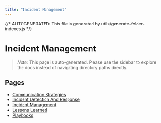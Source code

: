 ```yaml
---
title: "Incident Management"
---
```


{/* AUTOGENERATED: This file is generated by utils/generate-folder-indexes.js */}

# Incident Management

> _Note:_ This page is auto-generated. Please use the sidebar to explore the docs instead of
> navigating directory paths directly.

## Pages

- [Communication Strategies](/incident-management/communication-strategies)
- [Incident Detection And Response](/incident-management/incident-detection-and-response)
- [Incident Management](/incident-management/overview)
- [Lessons Learned](/incident-management/lessons-learned)
- [Playbooks](/incident-management/playbooks)
